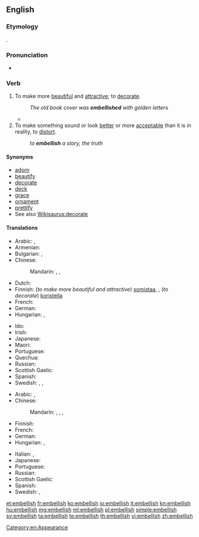 ==English==

===Etymology===
{{borrowing|fro|embellir|lang=en}}.

===Pronunciation===
* {{IPA|/ɪmˈbɛlɪʃ/}}

===Verb===
{{en-verb|embellish|es}}

# To make more [[beautiful]] and [[attractive]]; to [[decorate]].
#: ''The old book cover was '''embellished''' with golden letters''
#* {{quote-news
|year=2012
|date=December 29
|author=Paul Doyle
|title=Arsenal's Theo Walcott hits hat-trick in thrilling victory over Newcastle
|work=The Guardian
|url=http://www.guardian.co.uk/football/2012/dec/29/arsenal-newcastle-united-premier-league
|page=
|passage=Podolski gave Walcott a chance to further '''embellish''' Arsenal's first-half performance when he eluded James Perch and slipped the ball through to the striker.}}
# To make something sound or look [[better]] or more [[acceptable]] than it is in reality, to [[distort]].
#: ''to '''embellish''' a story, the truth''

====Synonyms====
* [[adorn]]
* [[beautify]]
* [[decorate]]
* [[deck]]
* [[grace]]
* [[ornament]]
* [[prettify]]
* See also [[Wikisaurus:decorate]]

====Translations====
{{trans-top|To make more beautiful and attractive; to decorate}}
* Arabic: {{t+|ar|جمل|tr=jámmala}}, {{t|ar|زخرف|tr=zákhrafa}}
* Armenian: {{t|hy|զարդարել|tr=zardarel}}
* Bulgarian: {{t+|bg|украсявам|sc=Cyrl}}, {{t+|bg|разкрасявам|sc=Cyrl}}
* Chinese:
*: Mandarin: {{t+|cmn|美化|tr=měihuà|sc=Hani}}, {{t+|cmn|修飾|sc=Hani}}, {{t+|cmn|修饰|tr=xiūshì|sc=Hani}}
* Dutch: {{t+|nl|verfraaien}}
* Finnish: (''to make more beautiful and attractive'') [[somistaa]], {{t|fi|kaunistaa}}, (''to decorate'') [[koristella]]
* French: {{t+|fr|embellir}}
* German: {{t+|de|schmücken}}
* Hungarian: {{t+|hu|díszít}}, {{t+|hu|szépít}}
{{trans-mid}}
* Ido: {{t+|io|beleskar}}
* Irish: {{t|ga|maisigh}}
* Japanese: {{t|ja|飾る|tr=かざる, kazaru}}
* Maori: {{t|mi|maihi}}
* Portuguese: {{t+|pt|embelezar}}
* Quechua: {{t+|qu|achalay}}
* Russian: {{t+|ru|украшать|tr=ukrašát'}}
* Scottish Gaelic: {{t|gd|sgeadaich}}
* Spanish: {{t+|es|embellecer}}
* Swedish: {{t+|sv|försköna}}, {{t+|sv|förfina}}, {{t|sv|utsmycka}}
{{trans-bottom}}

{{trans-top|To make something sound or look better or more acceptable than it is in reality, to distort}}
* Arabic: {{t+|ar|جمل|tr=jámmala}}, {{t|ar|زخرف|tr=zákhrafa}}
* Chinese:
*: Mandarin: {{t|cmn|點綴|sc=Hani}}, {{t+|cmn|点缀|tr=diǎnzhui|sc=Hani}}, {{t+|cmn|修飾|sc=Hani}}, {{t+|cmn|修饰|tr=xiūshì|sc=Hani}}
* Finnish: {{t|fi|kaunistella}}
* French: {{t+|fr|embellir}}
* German: {{t+|de|ausschmücken}}
* Hungarian: {{t+|hu|szépít}}, {{t+|hu|kiszínez}}
{{trans-mid}}
* Italian: {{t|it|imbellettare}}, {{t+|it|abbellire}}
* Japanese: {{t|ja|尾鰭を付ける|tr=おひれをつける, ohire-o tsukeru}}
* Portuguese: {{t+|pt|embelezar}}
* Russian: {{t+|ru|приукрашивать|tr=priukrášivat'}}
* Scottish Gaelic: {{t|gd|sgeadaich}}
* Spanish: {{t+|es|adornar}}
* Swedish: {{t+|sv|försköna}}, {{t|sv|utsmycka}}
{{trans-bottom}}

[[Category:en:Appearance]]

[[et:embellish]]
[[fr:embellish]]
[[ko:embellish]]
[[io:embellish]]
[[it:embellish]]
[[kn:embellish]]
[[hu:embellish]]
[[mg:embellish]]
[[ml:embellish]]
[[pl:embellish]]
[[simple:embellish]]
[[sv:embellish]]
[[ta:embellish]]
[[te:embellish]]
[[th:embellish]]
[[vi:embellish]]
[[zh:embellish]]